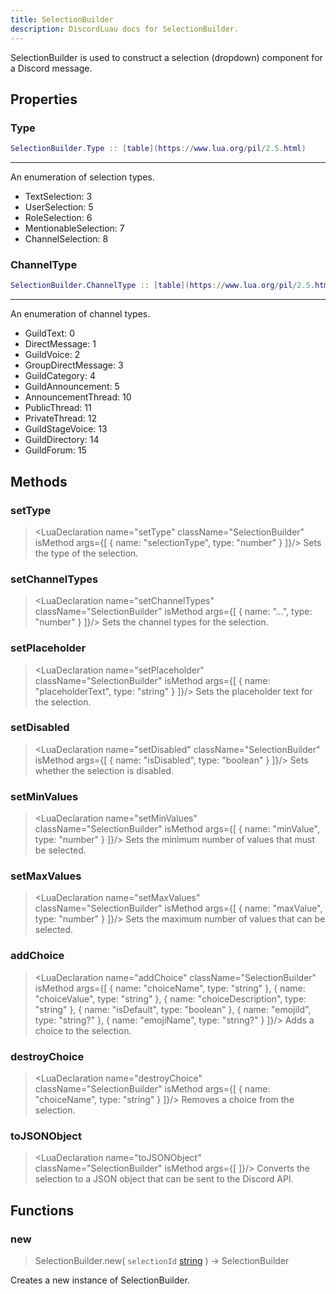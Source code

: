 ```yaml
---
title: SelectionBuilder
description: DiscordLuau docs for SelectionBuilder.
---
```

[//]: # (This file was automatically compiled through the Generator luau code under this repository)
[//]: # (if you want to edit the documentation of discord-luau, please write changes)
[//]: # (to the discord-luau repository itself, we extract the comments from discord-luau and translate)
[//]: # (them into markdown files that Nextra can interpret!)

[//]: # (----- DOCUMENT IMPORTS ----- )


[//]: # (----- DOCUMENT DESCRIPTION ----- )

SelectionBuilder is used to construct a selection (dropdown) component for a Discord message.

[//]: # (----- DOCUMENT PROPERTIES ----- )

## Properties

### Type

 ```lua
 SelectionBuilder.Type :: [table](https://www.lua.org/pil/2.5.html)
```

---
An enumeration of selection types.

- TextSelection: 3
- UserSelection: 5
- RoleSelection: 6
- MentionableSelection: 7
- ChannelSelection: 8
### ChannelType

 ```lua
 SelectionBuilder.ChannelType :: [table](https://www.lua.org/pil/2.5.html)
```

---
An enumeration of channel types.

- GuildText: 0
- DirectMessage: 1
- GuildVoice: 2
- GroupDirectMessage: 3
- GuildCategory: 4
- GuildAnnouncement: 5
- AnnouncementThread: 10
- PublicThread: 11
- PrivateThread: 12
- GuildStageVoice: 13
- GuildDirectory: 14
- GuildForum: 15

[//]: # (----- DOCUMENT METHODS ----- )

## Methods

### setType

> <LuaDeclaration name="setType" className="SelectionBuilder" isMethod args={[ { name: "selectionType", type: "number" } ]}/>
Sets the type of the selection.
### setChannelTypes

> <LuaDeclaration name="setChannelTypes" className="SelectionBuilder" isMethod args={[ { name: "...", type: "number" } ]}/>
Sets the channel types for the selection.
### setPlaceholder

> <LuaDeclaration name="setPlaceholder" className="SelectionBuilder" isMethod args={[ { name: "placeholderText", type: "string" } ]}/>
Sets the placeholder text for the selection.
### setDisabled

> <LuaDeclaration name="setDisabled" className="SelectionBuilder" isMethod args={[ { name: "isDisabled", type: "boolean" } ]}/>
Sets whether the selection is disabled.
### setMinValues

> <LuaDeclaration name="setMinValues" className="SelectionBuilder" isMethod args={[ { name: "minValue", type: "number" } ]}/>
Sets the minimum number of values that must be selected.
### setMaxValues

> <LuaDeclaration name="setMaxValues" className="SelectionBuilder" isMethod args={[ { name: "maxValue", type: "number" } ]}/>
Sets the maximum number of values that can be selected.
### addChoice

> <LuaDeclaration name="addChoice" className="SelectionBuilder" isMethod args={[ { name: "choiceName", type: "string" }, { name: "choiceValue", type: "string" }, { name: "choiceDescription", type: "string" }, { name: "isDefault", type: "boolean" }, { name: "emojiId", type: "string?" }, { name: "emojiName", type: "string?" } ]}/>
Adds a choice to the selection.
### destroyChoice

> <LuaDeclaration name="destroyChoice" className="SelectionBuilder" isMethod args={[ { name: "choiceName", type: "string" } ]}/>
Removes a choice from the selection.
### toJSONObject

> <LuaDeclaration name="toJSONObject" className="SelectionBuilder" isMethod args={[  ]}/>
Converts the selection to a JSON object that can be sent to the Discord API.

[//]: # (----- DOCUMENT FUNCTIONS ----- )

## Functions

### new

> SelectionBuilder.new( `selectionId` [string](https://www.lua.org/pil/2.4.html) ) ->  SelectionBuilder 

Creates a new instance of SelectionBuilder.

